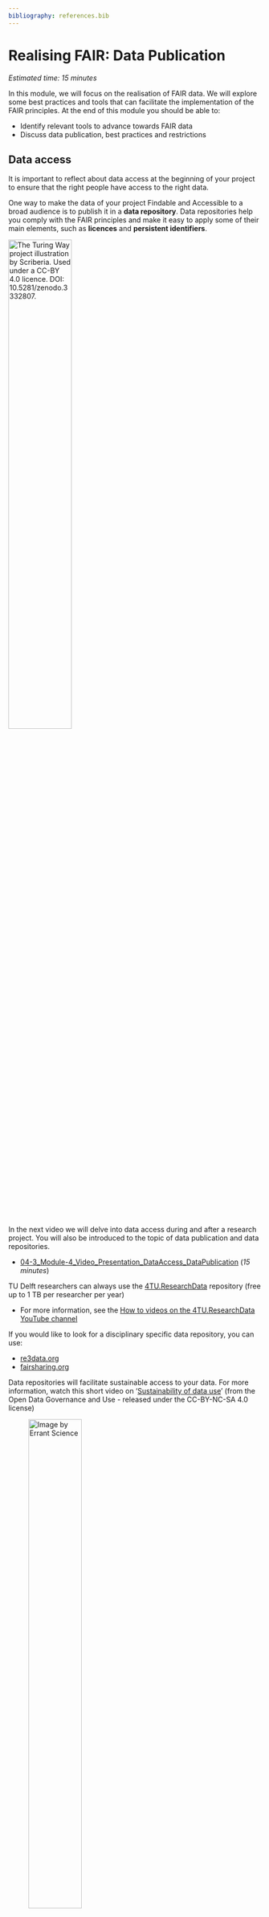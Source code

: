 ```yaml
---
bibliography: references.bib
---
```


# Realising FAIR: Data Publication {#realisingFAIR3}

*Estimated time: 15 minutes*

In this module, we will focus on the realisation of FAIR data. We will explore some best practices and tools that can facilitate the implementation of the FAIR principles. At the end of this module you should be able to:

-   Identify relevant tools to advance towards FAIR data
-   Discuss data publication, best practices and restrictions

## Data access

It is important to reflect about data access at the beginning of your project to ensure that the right people have access to the right data.

One way to make the data of your project Findable and Accessible to a broad audience is to publish it in a **data repository**. Data repositories help you comply with the FAIR principles and make it easy to apply some of their main elements, such as **licences** and **persistent identifiers**.

[![The Turing Way project illustration by Scriberia. Used under a CC-BY 4.0 licence. DOI: 10.5281/zenodo.3332807.](https://raw.githubusercontent.com/alan-turing-institute/the-turing-way/main/book/website/figures/DOI.jpg){width="50%"}](https://doi.org/10.5281/zenodo.3332807)

In the next video we will delve into data access during and after a research project. You will also be introduced to the topic of data publication and data repositories.

-   [04-3_Module-4_Video_Presentation_DataAccess_DataPublication](https://drive.google.com/file/d/1y9JfKBlvCExdYjxvNIHV9uGBvHsCO9w1/view?usp=share_link) (*15 minutes*)

TU Delft researchers can always use the [4TU.ResearchData](https://data.4tu.nl/info//en/) repository (free up to 1 TB per researcher per year)

-   For more information, see the [How to videos on the 4TU.ResearchData YouTube channel](https://www.youtube.com/channel/UCn5humJTp8aeCwRCOr8ec4w)

If you would like to look for a disciplinary specific data repository, you can use:

-   [re3data.org](https://www.re3data.org/)
-   [fairsharing.org](https://fairsharing.org/)

Data repositories will facilitate sustainable access to your data. For more information, watch this short video on '[Sustainability of data use](https://www.youtube.com/watch?v=bhI1SF_r_K8)' (from the Open Data Governance and Use - released under the CC-BY-NC-SA 4.0 license)

![Image by [Errant Science](https://twitter.com/ErrantScience/status/1251118457279647746)](https://pbs.twimg.com/media/EVzdm1nXQAI1fY_){width="50%"}

## Data/Software Articles

You can also share your data and code via a **data or software article**.

-   [List of data journals](https://openworking.wordpress.com/2022/02/17/publishing-a-data-article/) with TU Delft resources indicated
-   [In which journal should I publish my software?](https://www.software.ac.uk/which-journals-should-i-publish-my-software)
    -   for example: the [Journal of Open Source Software (JOSS)](https://joss.theoj.org/)

## Software Sharing

Only read this section if you're working with code in your project, or if Research Software is one of the main outputs of your projects! 

Before you get started with writing your code, you might want to look for code and software that others have already written and shared. This could be work by a predecessor in your team, a code snippet you found online, or software that is published and archived. When reusing research software, there are some relevant factors to consider, such as, where to find and how to evaluate the reusability of the available software? Maurits walks you through those considerations in the following video:

[Finding and reusing code](https://collegerama.tudelft.nl/Mediasite/Play/df8ecdd445bf4ebd8c048498216704ca1d?playFrom=29250&popout=true) (*4 minutes*)

Once you get started writing your code or developing your software, other best practices and management tools will be needed. If you have collected code snippets from different sources, debugging the code might be challenging, and as the development process goes along, you might want to compare current versions to earlier versions.

The same as with research data, you should always think ‘who might be reusing your code?’ At the very least, it is your past, present and future selves. Therefore, implementing best practices to make your software FAIR and reproducible since the beginning of the project is very relevant! In the next video, Maurits will provide an overview of good practices for developing reproducible and reusable code:

[Developing research software](https://collegerama.tudelft.nl/Mediasite/Play/224ff6a1ae7b4085a5ea7a963b1f91e71d?playFrom=1216&popout=true) (*7 minutes*)

Once you are ready to publish your research work, the data and the code also needs to be published as you have already learned in the ‘Data Access and Data Publication’ video. If you need some extra encouragement to publish your research software or piece of code, in the following video Maurits will tell you why you should publish your code as open source and how to do so following the FAIR principles for research software:

[Publishing Research Software](https://collegerama.tudelft.nl/Mediasite/Play/ae62a315741641fbb9e42b2c061c47e51d?playFrom=772&popout=true) (*5.28 minutes*)

Helpful resources: 

- [FAIR software checklist](https://tu-delft-dcc.github.io/software/checklist.html) prepared by the TU Delft Digital Competence Center
- [Software Carpentry lessons](https://software-carpentry.org/lessons/)
- [CodeRefinery lessons](https://coderefinery.org/lessons/core/)

### FAIR software
Just sharing software via platforms like GitHub is not sufficient to adhere to the FAIR principles. 
GitHub/GitLab does not assign a persistent identifier/DOI to the software, and GitHub/GitLab does not have a long term preservation policy like data repositories do. 
You can share your software on GitHub/GitLab and share a snapshot/version of the code in a data repository as well. 

- See [here for more information between the GitHub/Zenodo integration](https://docs.github.com/en/repositories/archiving-a-github-repository/referencing-and-citing-content)
- See [here for more information on how to do this using 4TU.ResearchData](https://estherplomp.github.io/TNW-OS-support/posts/software-sharing/#tu.researchdata)

Checkout [papers with code](https://paperswithcode.com/) to see how other researchers have shared their code!

## Why not the supplemental materials?

-   Check [this slide](https://estherplomp.github.io/PRES-data-software/#27) on some downsides of sharing your data/code in supplemental materials

## Assessing FAIR datasets (optional)

Choose one of the _datasets_ below and assess whether they are following the FAIR principles: 

- **Findable**
    - From the title to the dataset was it an easy way?
    - Does the dataset have a DOI to make it more Findable?
    - Does it have enough metadata to easily find it?
- **Accessible**
    - Is it clear for you if the data is accessible for re-use? 
    - Are you able to download the data for your own use? 
- **Interoperable**
    - Is the dataset in a file format that you can easily re-use?
- **Re-usable**
    - If you come across this dataset, how likely is it that you can easily use it? 
    - Does the dataset have enough documentation for you to understand the context of the data? 
    - Does it have a clear usage licence? Which one?

_Data set 1_: “A large-scale dataset for modeling a highly renewable European electricity system”
DOI: [https://doi.org/10.5281/zenodo.999150](https://doi.org/10.5281/zenodo.999150)

_Data set 2_: “Qualitative coding of 12 semi-structure interviews on food behaviour context and food reporting engagement”
DOI: [https://doi.org/10.4121/uuid:02b93c7c-545d-4501-b375-6db1aff039c6](https://doi.org/10.4121/uuid:02b93c7c-545d-4501-b375-6db1aff039c6)

_Data set 3_: “Highly structured 3D pyrolytic carbon electrodes derived from additive manufacturing technology”
[https://doi.org/10.11583/DTU.13549487.v1](https://doi.org/10.11583/DTU.13549487.v1)

_Data set 4_: “HANZE netCDF data on land use, population, GDP and wealth in Europe, 1870-2020”
DOI: [https://doi.org/10.4121/uuid:e027194f-a804-4f81-973e-8f7be9c25a99](https://doi.org/10.4121/uuid:e027194f-a804-4f81-973e-8f7be9c25a99) 

_Data set 5_: “Kimberlina Groundwater Quality Simulations”
DOI: [https://doi.org/10.18141/1603336](https://doi.org/10.18141/1603336)

_Data set 7_: Adaptive laboratory evolution reveals general and specific chemical tolerance mechanisms and enhances biochemical production
[https://github.com/biosustain/chemical-tolerance-supplementary](https://github.com/biosustain/chemical-tolerance-supplementary)

_Dataset 11_: The genetic architecture of biofilm formation in a clinical isolate of Saccharomyces cerevisiae
DOI: [https://doi.org/10.5061/dryad.mn71g](https://doi.org/10.5061/dryad.mn71g)

_Dataset 12_: CoralModel: A Python-based model that resembles the biophysical interactions on a coral reef
DOI: [https://doi.org/10.4121/19164869.v1](https://doi.org/10.4121/19164869.v1)

_Dataset 14_: Designing Quantum Networks Using Preexisting Infrastructure
DOI: [https://doi.org/10.4121/14914806.v1](https://doi.org/10.4121/14914806.v1)

_Dataset 15_: Modelling dynamics in protein crystal structures by ensemble refinement
DOI: [https://doi.org/10.5061/dryad.5n01h](https://doi.org/10.5061/dryad.5n01h)

_Dataset 17_: QDataSet, quantum datasets for machine learning -
Publication DOI: [https://doi.org/10.1038/s41597-022-01639-1](https://doi.org/10.1038/s41597-022-01639-1) 
Link to dataset: [https://cloudstor.aarnet.edu.au/plus/s/rxYKXBS7Tq0kB8o](https://cloudstor.aarnet.edu.au/plus/s/rxYKXBS7Tq0kB8o)


## References:

-   @colavizza2020
-   [H2020 Programme Guidelines on FAIR Data Management in Horizon 2020](https://core.ac.uk/download/pdf/301306355.pdf). Version 3.0. 26 July 2016.

**Finding and reusing code**. Video recording from TU Delft MOOC Open Science: Sharing Your Research with the World. Presenter: Dr. Maurits Kok. Credits: TU Delft Extension School, TU Delft New Media Center, TU Delft Digital Competence Center. Licence: CC-BY-NC-SA
**Developing research software**. Video recording from TU Delft MOOC Open Science: Sharing Your Research with the World. Presenter: Dr. Maurits Kok. Credits: TU Delft Extension School, TU Delft New Media Center, TU Delft Digital Competence Center. Licence: CC-BY-NC-SA
**Publishing Research Software**. Video recording from TU Delft MOOC Open Science: Sharing Your Research with the World. Presenter: Dr. Maurits Kok. Credits: TU Delft Extension School, TU Delft New Media Center, TU Delft Digital Competence Center. Licence: CC-BY-NC-SA
